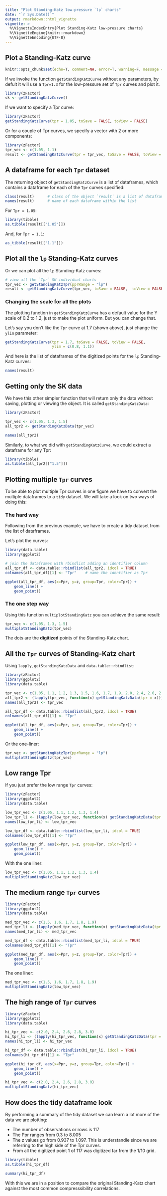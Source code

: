 ---
title: "Plot Standing-Katz low-pressure `lp` charts"
date: "`r Sys.Date()`"
output: rmarkdown::html_vignette
vignette: >
  %\VignetteIndexEntry{Plot Standing-Katz low-pressure charts}
  %\VignetteEngine{knitr::rmarkdown}
  %\VignetteEncoding{UTF-8}
---

## Plot a Standing-Katz curve

```{r setup, include=F, error=T, message=F, warning=F}
knitr::opts_chunk$set(echo=T, comment=NA, error=T, warning=F, message = F, fig.align = 'center', results = "hold")
```


If we invoke the function `getStandingKatzCurve` without any parameters, by defult it will use a `Tpr=1.3` for the low-pressure set of `Tpr` curves and plot it.

```{r}
library(zFactor)
sk <- getStandingKatzCurve()
```


If we want to specify a Tpr curve:

```{r}
library(zFactor)
getStandingKatzCurve(tpr = 1.05, toSave = FALSE, toView = FALSE)
```


Or for a couple of Tpr curves, we specify a vector with 2 or more components:
```{r}
library(zFactor)
tpr_vec <- c(1.05, 1.1)
result <- getStandingKatzCurve(tpr = tpr_vec, toSave = FALSE, toView = FALSE)
```


## A dataframe for each `Tpr` dataset
The returning object of `getStandingKatzCurve` is a list of dataframes, which contains a dataframe for each of the `Tpr` curves specified:

```{r}
class(result)      # class of the object `result` is a list of dataframes
names(result)      # name of each dataframe within the list
```

For `Tpr = 1.05`:

```{r}
library(tibble)
as.tibble(result[["1.05"]])
```

And, for `Tpr = 1.1`:

```{r}
as_tibble(result[["1.1"]])
```


## Plot all the `lp` Standing-Katz curves
Or we can plot all the `lp` Standing-Katz curves:

```{r}
# view all the `Tpr` SK individual charts
tpr_vec <- getStandingKatzTpr(pprRange = "lp")
result <- getStandingKatzCurve(tpr_vec, toSave = FALSE,  toView = FALSE)
```

### Changing the scale for all the plots
The plotting function in `getStandingKatzCurve` has a default value for the Y scale of 0.2 to 1.2, just to make the plot uniform. But you can change that. 

Let's say you don't like the `Tpr` curve at 1.7 (shown above), just change the `ylim ` parameter:

```{r}
getStandingKatzCurve(tpr = 1.7, toSave = FALSE, toView = FALSE, 
                     ylim = c(0.8, 1.1))
```


And here is the list of dataframes of the digitized points for the `lp` Standing-Katz curves:

```{r}
names(result)
```


## Getting only the SK data
We have this other simpler function that will return only the data without saving, plotting or viewing the object. It is called `getStandingKatzData`:

```{r}
library(zFactor)

tpr_vec <- c(1.05, 1.3, 1.5)
all_tpr2 <- getStandingKatzData(tpr_vec)

names(all_tpr2)
```

Similarly, to what we did with `getStandingKatzCurve`, we could extract a dataframe for any Tpr:

```{r}
library(tibble)
as.tibble(all_tpr2[["1.5"]])
```

## Plotting multiple `Tpr` curves
To be able to plot multiple Tpr curves in one figure we have to convert the multiple dataframes to a `tidy` dataset. We will take a look on two ways of doing this:

### The hard way
Following from the previous example, we have to create a tidy dataset from the list of dataframes.

Let's plot the curves:

```{r}
library(data.table)
library(ggplot2)

# join the dataframes with rbindlist adding an identifier column
all_tpr_df <- data.table::rbindlist(all_tpr2, idcol = TRUE)
colnames(all_tpr_df)[1] <- "Tpr"    # name the identifier as Tpr

ggplot(all_tpr_df, aes(x=Ppr, y=z, group=Tpr, color=Tpr)) + 
    geom_line() +
    geom_point()
```


### The one step way
Using this function `multiplotStandingKatz` you can achieve the same result:


```{r}
tpr_vec <- c(1.05, 1.3, 1.5)
multiplotStandingKatz(tpr_vec)
```


The dots are the **digitized** points of the Standing-Katz chart.


## All the `Tpr` curves of Standing-Katz chart
Using `lapply`, `getStandingKatzData` and `data.table::rbindlist`:

```{r}
library(zFactor)
library(ggplot2)
library(data.table)

tpr_vec <- c(1.05, 1.1, 1.2, 1.3, 1.5, 1.6, 1.7, 1.9, 2.0, 2.4, 2.6, 2.8, 3.0)
all_tpr2 <- (lapply(tpr_vec, function(x) getStandingKatzData(tpr = x)))
names(all_tpr2) <- tpr_vec

all_tpr_df <- data.table::rbindlist(all_tpr2, idcol = TRUE)
colnames(all_tpr_df)[1] <- "Tpr"

ggplot(all_tpr_df, aes(x=Ppr, y=z, group=Tpr, color=Tpr)) + 
    geom_line() +
    geom_point()
```


Or the one-liner:
```{r}
tpr_vec <- getStandingKatzTpr(pprRange = "lp")
multiplotStandingKatz(tpr_vec)
```


## Low range Tpr
If you just prefer the low range `Tpr` curves:

```{r}
library(zFactor)
library(ggplot2)
library(data.table)

low_tpr_vec <- c(1.05, 1.1, 1.2, 1.3, 1.4)
low_tpr_li <- (lapply(low_tpr_vec, function(x) getStandingKatzData(tpr = x)))
names(low_tpr_li) <- low_tpr_vec

low_tpr_df <- data.table::rbindlist(low_tpr_li, idcol = TRUE)
colnames(low_tpr_df)[1] <- "Tpr"

ggplot(low_tpr_df, aes(x=Ppr, y=z, group=Tpr, color=Tpr)) + 
    geom_line() +
    geom_point()
```

With the one liner:

```{r}
low_tpr_vec <- c(1.05, 1.1, 1.2, 1.3, 1.4)
multiplotStandingKatz(low_tpr_vec)
```

## The medium range `Tpr` curves

```{r}
library(zFactor)
library(ggplot2)
library(data.table)

med_tpr_vec <- c(1.5, 1.6, 1.7, 1.8, 1.9)
med_tpr_li <- (lapply(med_tpr_vec, function(x) getStandingKatzData(tpr = x)))
names(med_tpr_li) <- med_tpr_vec

med_tpr_df <- data.table::rbindlist(med_tpr_li, idcol = TRUE)
colnames(med_tpr_df)[1] <- "Tpr"

ggplot(med_tpr_df, aes(x=Ppr, y=z, group=Tpr, color=Tpr)) + 
    geom_line() +
    geom_point()
```

The one liner:

```{r}
med_tpr_vec <- c(1.5, 1.6, 1.7, 1.8, 1.9)
multiplotStandingKatz(low_tpr_vec)
```


## The high range of `Tpr` curves
```{r}
library(zFactor)
library(ggplot2)
library(data.table)

hi_tpr_vec <- c(2.0, 2.4, 2.6, 2.8, 3.0)
hi_tpr_li <- (lapply(hi_tpr_vec, function(x) getStandingKatzData(tpr = x)))
names(hi_tpr_li) <- hi_tpr_vec

hi_tpr_df <- data.table::rbindlist(hi_tpr_li, idcol = TRUE)
colnames(hi_tpr_df)[1] <- "Tpr"

ggplot(hi_tpr_df, aes(x=Ppr, y=z, group=Tpr, color=Tpr)) + 
    geom_line() +
    geom_point()
```

```{r}
hi_tpr_vec <- c(2.0, 2.4, 2.6, 2.8, 3.0)
multiplotStandingKatz(hi_tpr_vec)
```

## How does the tidy dataframe look
By performing a summary of the tidy dataset we can learn a lot more of the data we are plotting:

* The number of observations or rows is 117
* The Ppr ranges from 0.3 to 8.005
* The z values go from 0.937 to 1.097. This is understandle since we are referring to the high side of the Tpr curves.
* From all the digitized point 1 of 117 was digitized far from the 1/10 grid.

```{r}
library(tibble)
as.tibble(hi_tpr_df)
```



```{r}
summary(hi_tpr_df)
```


With this we are in a position to compare the original Standing-Katz chart against the most common compresssibility correlations.
